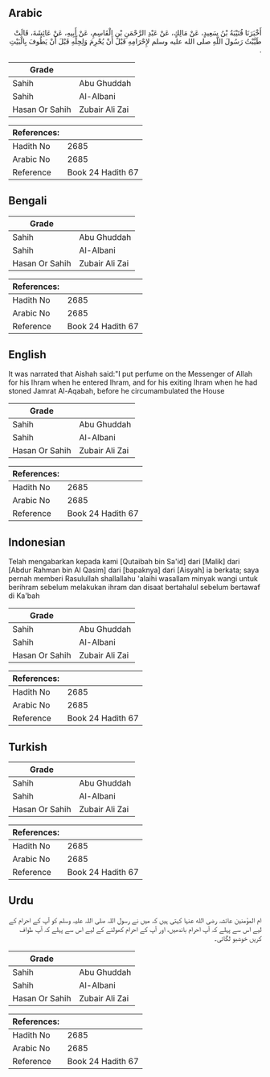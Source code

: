 ## Arabic


<div dir="rtl" lang="ar" style={{fontSize:'larger',backgroundColor:'#f8f9fa',padding:20}}>
أَخْبَرَنَا قُتَيْبَةُ بْنُ سَعِيدٍ، عَنْ مَالِكٍ، عَنْ عَبْدِ الرَّحْمَنِ بْنِ الْقَاسِمِ، عَنْ أَبِيهِ، عَنْ عَائِشَةَ، قَالَتْ طَيَّبْتُ رَسُولَ اللَّهِ صلى الله عليه وسلم لإِحْرَامِهِ قَبْلَ أَنْ يُحْرِمَ وَلِحِلِّهِ قَبْلَ أَنْ يَطُوفَ بِالْبَيْتِ ‏.‏
</div>
<div style={{backgroundColor:'#f8f9fa',padding:20, marginBottom: 10}}><table> <thead> <tr> <th>Grade</th> <th></th> </tr> </thead> <tbody> <tr><td>Sahih</td><td>Abu Ghuddah</td></tr><tr><td>Sahih</td><td>Al-Albani</td></tr><tr><td>Hasan Or Sahih</td><td>Zubair Ali Zai</td></tr></tbody></table><table> <thead> <tr> <th>References:</th> <th></th> </tr> </thead> <tbody><tr><td>Hadith No</td><td>2685</td></tr><tr><td>Arabic No</td><td>2685</td></tr><tr><td>Reference</td><td>Book 24 Hadith 67</td></tr></tbody></table></div>

## Bengali


<div dir="ltr" lang="bn" style={{fontSize:'larger',backgroundColor:'#f8f9fa',padding:20}}>

</div>
<div style={{backgroundColor:'#f8f9fa',padding:20, marginBottom: 10}}><table> <thead> <tr> <th>Grade</th> <th></th> </tr> </thead> <tbody> <tr><td>Sahih</td><td>Abu Ghuddah</td></tr><tr><td>Sahih</td><td>Al-Albani</td></tr><tr><td>Hasan Or Sahih</td><td>Zubair Ali Zai</td></tr></tbody></table><table> <thead> <tr> <th>References:</th> <th></th> </tr> </thead> <tbody><tr><td>Hadith No</td><td>2685</td></tr><tr><td>Arabic No</td><td>2685</td></tr><tr><td>Reference</td><td>Book 24 Hadith 67</td></tr></tbody></table></div>

## English


<div dir="ltr" lang="en" style={{fontSize:'larger',backgroundColor:'#f8f9fa',padding:20}}>
It was narrated that Aishah said:"I put perfume on the Messenger of Allah for his Ihram when he entered Ihram, and for his exiting Ihram when he had stoned Jamrat Al-Aqabah, before he circumambulated the House
</div>
<div style={{backgroundColor:'#f8f9fa',padding:20, marginBottom: 10}}><table> <thead> <tr> <th>Grade</th> <th></th> </tr> </thead> <tbody> <tr><td>Sahih</td><td>Abu Ghuddah</td></tr><tr><td>Sahih</td><td>Al-Albani</td></tr><tr><td>Hasan Or Sahih</td><td>Zubair Ali Zai</td></tr></tbody></table><table> <thead> <tr> <th>References:</th> <th></th> </tr> </thead> <tbody><tr><td>Hadith No</td><td>2685</td></tr><tr><td>Arabic No</td><td>2685</td></tr><tr><td>Reference</td><td>Book 24 Hadith 67</td></tr></tbody></table></div>

## Indonesian


<div dir="ltr" lang="id" style={{fontSize:'larger',backgroundColor:'#f8f9fa',padding:20}}>
Telah mengabarkan kepada kami [Qutaibah bin Sa'id] dari [Malik] dari [Abdur Rahman bin Al Qasim] dari [bapaknya] dari [Aisyah] ia berkata; saya pernah memberi Rasulullah shallallahu 'alaihi wasallam minyak wangi untuk berihram sebelum melakukan ihram dan disaat bertahalul sebelum bertawaf di Ka'bah
</div>
<div style={{backgroundColor:'#f8f9fa',padding:20, marginBottom: 10}}><table> <thead> <tr> <th>Grade</th> <th></th> </tr> </thead> <tbody> <tr><td>Sahih</td><td>Abu Ghuddah</td></tr><tr><td>Sahih</td><td>Al-Albani</td></tr><tr><td>Hasan Or Sahih</td><td>Zubair Ali Zai</td></tr></tbody></table><table> <thead> <tr> <th>References:</th> <th></th> </tr> </thead> <tbody><tr><td>Hadith No</td><td>2685</td></tr><tr><td>Arabic No</td><td>2685</td></tr><tr><td>Reference</td><td>Book 24 Hadith 67</td></tr></tbody></table></div>

## Turkish


<div dir="ltr" lang="tr" style={{fontSize:'larger',backgroundColor:'#f8f9fa',padding:20}}>

</div>
<div style={{backgroundColor:'#f8f9fa',padding:20, marginBottom: 10}}><table> <thead> <tr> <th>Grade</th> <th></th> </tr> </thead> <tbody> <tr><td>Sahih</td><td>Abu Ghuddah</td></tr><tr><td>Sahih</td><td>Al-Albani</td></tr><tr><td>Hasan Or Sahih</td><td>Zubair Ali Zai</td></tr></tbody></table><table> <thead> <tr> <th>References:</th> <th></th> </tr> </thead> <tbody><tr><td>Hadith No</td><td>2685</td></tr><tr><td>Arabic No</td><td>2685</td></tr><tr><td>Reference</td><td>Book 24 Hadith 67</td></tr></tbody></table></div>

## Urdu


<div dir="rtl" lang="ur" style={{fontSize:'larger',backgroundColor:'#f8f9fa',padding:20}}>
ام المؤمنین عائشہ رضی الله عنہا کہتی ہیں کہ میں نے رسول اللہ صلی اللہ علیہ وسلم کو آپ کے احرام کے لیے اس سے پہلے کہ آپ احرام باندھیں، اور آپ کے احرام کھولنے کے لیے اس سے پہلے کہ آپ طواف کریں خوشبو لگائی۔
</div>
<div style={{backgroundColor:'#f8f9fa',padding:20, marginBottom: 10}}><table> <thead> <tr> <th>Grade</th> <th></th> </tr> </thead> <tbody> <tr><td>Sahih</td><td>Abu Ghuddah</td></tr><tr><td>Sahih</td><td>Al-Albani</td></tr><tr><td>Hasan Or Sahih</td><td>Zubair Ali Zai</td></tr></tbody></table><table> <thead> <tr> <th>References:</th> <th></th> </tr> </thead> <tbody><tr><td>Hadith No</td><td>2685</td></tr><tr><td>Arabic No</td><td>2685</td></tr><tr><td>Reference</td><td>Book 24 Hadith 67</td></tr></tbody></table></div>
